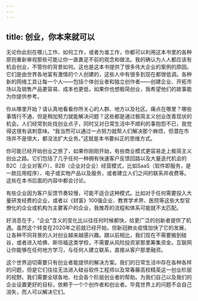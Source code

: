 ```yaml
---
---
---
```

title: 创业，你本来就可以
---




无论你此刻在哪儿工作、如何工作，或者为谁工作，你都可以利用这本书里的各种原则重新审视那些可能让你一直裹足不前的观念和做法。我的确认为人人都应该有机会创业，不管你的背景如何。这也是这本书提供了很多伟大企业的案例的原因。它们是由世界各地富有激情的个人创建的，这些人中有很多到现在都很低调。各种新的网络工具让每一个人——包括个体创业者和独立创作者——创建企业、开拓市场以及销售产品更容易、成本也更低，如果你也想极简创业，我希望他们的故事能为你提供参考。

你从哪里开始？请认真地看看你所关心的人群、地方以及社区。痛点在哪里？哪些事情行不通，但是稍加努力就能解决问题？这些都是通过极简主义创业改善现状的机会。人们经常到处找创业点子，同时又对日常生活中不顺利的事抱怨不已，我觉得这很有讽刺意味。“我当然可以通过一点努力就帮人们解决那个麻烦，但潜在市场并不是很大，都没法扩大业务。”这就是本书要纠正的思维方式。

你可能已经开始创业之旅了，如果你刚刚开始，有些商业模式更容易走上极简主义创业之路。它们包括了几乎任何一种拥有快速客户反馈回路以及大量迭代机会的B2C（企业对客户）、B2B（企业对企业）经营模式，比如SaaS（软件即服务，是一款应用程序）、电子或实物产品以及服务，或者建立人们之间的联系并收费等。这些在本书后面的内容中都会讨论。

有些企业因为客户反馈节奏较慢，可能不适合这种模式。比如对于任何需要投入大量研发经费的企业，或者以《财富》100强企业、教育学术界、医院等这些大型官僚化的企业或机构为主要客户的企业，我推荐的流程和体系可能就不太匹配。

好消息在于，“企业”含义的变化比以往任何时候都快，给更广泛的创新者提供了机遇。虽然这个转变在2020年之前就已经开始，但新冠肺炎疫情加快了它的发展，让各种不同背景的人对创业越来越感兴趣。跟以前相比，我们现在不需要搬到硅谷，或者进入哈佛、斯坦福这类学校，不需要从风险投资家那里筹集资金。互联网让你能够在任何地方学习，与任何人建立联系，直接从客户那里融资。

这个世界迫切需要只有创业者能提供的解决方案。我们的日常生活中存在各种各样的问题，但是它们往往无法进入硅谷软件工程师以及常春藤高校精英这一创业阶层的视野。我们需要全球各地、社会各个阶层创业者的帮助。为我们自己以及我们的企业设置更好的目标，依赖于一个个创作者和创业者。毕竟世界上的问题不会自己消失，而人可以解决它们。